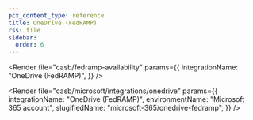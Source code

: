 ```yaml
---
pcx_content_type: reference
title: OneDrive (FedRAMP)
rss: file
sidebar:
  order: 6
---
```



<Render
	file="casb/fedramp-availability"
	params={{
		integrationName: "OneDrive (FedRAMP)",
	}}
/>

<Render
	file="casb/microsoft/integrations/onedrive"
	params={{
		integrationName: "OneDrive (FedRAMP)",
		environmentName: "Microsoft 365 account",
		slugifiedName: "microsoft-365/onedrive-fedramp",
	}}
/>
